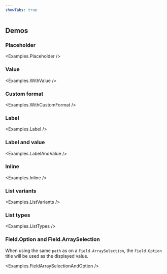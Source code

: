 ```yaml
---
showTabs: true
---
```



## Demos

### Placeholder

<Examples.Placeholder />

### Value

<Examples.WithValue />

### Custom format

<Examples.WithCustomFormat />

### Label

<Examples.Label />

### Label and value

<Examples.LabelAndValue />

### Inline

<Examples.Inline />

### List variants

<Examples.ListVariants />

### List types

<Examples.ListTypes />

### Field.Option and Field.ArraySelection

When using the same `path` as on a `Field.ArraySelection`, the `Field.Option` title will be used as the displayed value.

<Examples.FieldArraySelectionAndOption />
